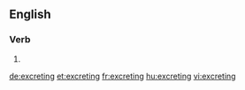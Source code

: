 ==English==

===Verb===
{{head|en}}

# {{present participle of|excrete}}

[[de:excreting]]
[[et:excreting]]
[[fr:excreting]]
[[hu:excreting]]
[[vi:excreting]]